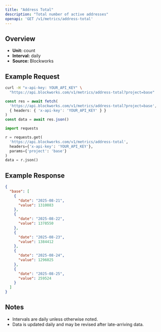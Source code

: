 ```yaml
---
title: "Address Total"
description: "Total number of active addresses"
openapi: 'GET /v1/metrics/address-total'
---
```


## Overview

- **Unit:** count
- **Interval:** daily
- **Source:** Blockworks

## Example Request

<CodeGroup>

```bash cURL
curl -H "x-api-key: YOUR_API_KEY" \
  "https://api.blockworks.com/v1/metrics/address-total?project=base"
```

```typescript TypeScript
const res = await fetch(
  'https://api.blockworks.com/v1/metrics/address-total?project=base',
  { headers: { 'x-api-key': 'YOUR_API_KEY' } }
)
const data = await res.json()
```

```python Python
import requests

r = requests.get(
  'https://api.blockworks.com/v1/metrics/address-total',
  headers={'x-api-key': 'YOUR_API_KEY'},
  params={'project': 'base'}
)
data = r.json()
```

</CodeGroup>

## Example Response

```json
{
  "base": [
    {
      "date": "2025-08-21",
      "value": 1310083
    },
    {
      "date": "2025-08-22",
      "value": 1378550
    },
    {
      "date": "2025-08-23",
      "value": 1384412
    },
    {
      "date": "2025-08-24",
      "value": 1296025
    },
    {
      "date": "2025-08-25",
      "value": 259524
    }
  ]
}
```

## Notes
- Intervals are daily unless otherwise noted.
- Data is updated daily and may be revised after late-arriving data.
